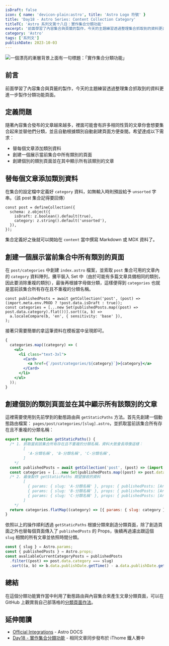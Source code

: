```yaml
---
isDraft: false
icon: { name: 'devicon-plain:astro', title: 'Astro Logo 符號' }
title: 'Day18 - Astro Series: Content Collection Category'
titleTC: 'Astro 系列文第十八日：實作集合分類功能'
excerpt: '前面學習了內容集合與頁籤的製作，今天的主題練習透過整理集合抓取到的資料更進一步製作分類功能頁面。隨著內容集合發布的文章越來越多，裡面可能會有許多相同性質的文章你會想要集合起來並替他們分類，並且自動根據類別自動創建頁面方便查閱。'
category: 'Astro'
tags: ['系列文']
publishDate: 2023-10-03
---
```


![一個漂亮的漸層背景上面有一句標題：「實作集合分類功能」](./day18-content-collection-category.webp)

## 前言

前面學習了內容集合與頁籤的製作，今天的主題練習透過整理集合抓取到的資料更進一步製作分類功能頁面。

## 定義問題

隨著內容集合發布的文章越來越多，裡面可能會有許多相同性質的文章你會想要集合起來並替他們分類，並且自動根據類別自動創建頁面方便查閱。希望達成以下需求：

- 替每個文章添加類別資料
- 創建一個展示當前集合中所有類別的頁面
- 創建個別的類別頁面並在其中顯示所有該類別的文章

## 替每個文章添加類別資料

在集合的設定檔中定義好 `category` 資料，如無輸入時則預設給予 `unsorted` 字串。（該 post 集合記得要回傳）

```tsx
const post = defineCollection({
  schema: z.object({
    isDraft: z.boolean().default(true),
    category: z.string().default('unsorted'),
  }),
});
```

集合定義好之後就可以開始在 `content` 當中撰寫 Markdown 或 MDX 資料了。

## 創建一個展示當前集合中所有類別的頁面

在 `post/categories` 中創建 `index.astro` 檔案，並索取 `post` 集合可用的文章內的 `category` 資料陣列，攤平裝入 Set 中（由於可能有多篇文章具備相同的類別，因此要消除重複的類別），最後再根據字母做分類，這樣便得到 `categories` 也就是當前該集合所有存在且不重複的分類名稱。

```tsx
const publishedPosts = await getCollection('post', (post) => (import.meta.env.PROD ? !post.data.isDraft : true));
const categories = [...new Set(publishedPosts.map((post) => post.data.category).flat())].sort((a, b) =>
  a.localeCompare(b, 'en', { sensitivity: 'base' }),
);
```

接著只需要簡單的拿這筆資料在模板當中呈現即可。

```jsx
{
  categories.map((category) => (
    <ul>
      <li class="text-3xl">
        <Card>
          <a href={`/post/categories/${category}`}>{category}</a>
        </Card>
      </li>
    </ul>
  ));
}
```

## 創建個別的類別頁面並在其中顯示所有該類別的文章

這裡需要使用到先前學到的動態路由與 `getStaticPaths` 方法。首先先創建一個動態路由檔案： `pages/post/categories/[slug].astro`，並抓取當前該集合所有存在且不重複的分類名稱：

```jsx
export async function getStaticPaths() {
  /* 1. 抓取當前該集合所有存在且不重複的分類名稱，資料大致會長得像這樣：
		[
		  'A-分類名稱', 'B-分類名稱', 'C-分類名稱',
		]
	*/
  const publishedPosts = await getCollection('post', (post) => (import.meta.env.PROD ? !post.data.isDraft : true));
  const categories = [...new Set(publishedPosts.map((post) => post.data.category).flat())];
  /* 2. 最後製作 getStaticPaths 期望接收的資料
		[
		  { params: { slug: 'A-分類名稱' }, props: { publishedPosts: [Array] } },
		  { params: { slug: 'B-分類名稱' }, props: { publishedPosts: [Array] } },
		  { params: { slug: 'C-分類名稱' }, props: { publishedPosts: [Array] } },
		]
	*/
  return categories.flatMap((category) => [{ params: { slug: category }, props: { publishedPosts } }]);
}
```

依照以上的操作順利透過 `getStaticPaths` 根據分類來創造分類頁面，除了創造頁面之外也替每個頁面傳入了 `publishedPosts` 的 Props，後續再過濾出跟這個 `slug` 相關的所有文章並依照時間分類。

```jsx
const { slug } = Astro.params;
const { publishedPosts } = Astro.props;
const avaliableCurrentCategoryPosts = publishedPosts
  .filter((post) => post.data.category === slug)
  .sort((a, b) => b.data.publishDate.getTime() - a.data.publishDate.getTime());
```

## 總結

在這個分類功能實作當中利用了動態路由與內容集合來產生文章分類頁面，可以在 GitHub 上觀賞我自己部落格的[分類頁面作法](https://github.com/riceball-tw/astro-blog/blob/main/src/pages/post/categories/%5Bslug%5D.astro)。

## 延伸閱讀

- [Official Integrations](https://docs.astro.build/en/guides/integrations-guide/) - Astro DOCS
- [Day18 - 實作集合分類功能](https://ithelp.ithome.com.tw/articles/10333273) - 相同文章同步發布於 iThome 鐵人賽中
